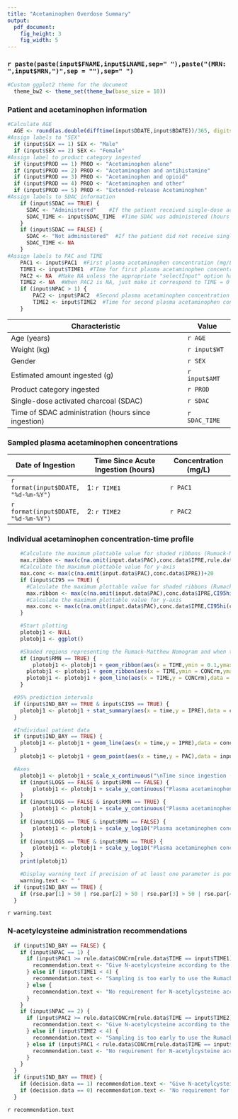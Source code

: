 ```yaml
---
title: "Acetaminophen Overdose Summary"
output:
  pdf_document:
    fig_height: 3
    fig_width: 5
---
```


### `r paste(paste(input$FNAME,input$LNAME,sep=" "),paste("(MRN: ",input$MRN,")",sep = ""),sep=" ")`

```r
#Custom ggplot2 theme for the document
  theme_bw2 <- theme_set(theme_bw(base_size = 10))
```

### Patient and acetaminophen information

``` r
#Calculate AGE
  AGE <- round(as.double(difftime(input$DDATE,input$BDATE))/365, digits = 1)
#Assign labels to "SEX"
  if (input$SEX == 1) SEX <- "Male"
  if (input$SEX == 2) SEX <- "Female"
#Assign label to product category ingested
  if (input$PROD == 1) PROD <- "Acetaminophen alone"
  if (input$PROD == 2) PROD <- "Acetaminophen and antihistamine"
  if (input$PROD == 3) PROD <- "Acetaminophen and opioid"
  if (input$PROD == 4) PROD <- "Acetaminophen and other"
  if (input$PROD == 5) PROD <- "Extended-release Acetaminophen"
#Assign labels to SDAC information
	if (input$SDAC == TRUE) {
	  SDAC <- "Administered"	#If the patient received single-dose activated charcoal then SDAC = 1
	  SDAC_TIME <- input$SDAC_TIME  #Time SDAC was administered (hours since ingestion)
	}
	if (input$SDAC == FALSE) {
	  SDAC <- "Not administered"  #If the patient did not receive single-dose activated charcoal, then SDAC = 0
	  SDAC_TIME <- NA
	}
#Assign labels to PAC and TIME
	PAC1 <- input$PAC1  #First plasma acetaminophen concentration (mg/L)
	TIME1 <- input$TIME1  #TIme for first plasma acetaminophen concentration (hours)
	PAC2 <- NA  #Make NA unless the appropriate "selectInput" option has been chosen
	TIME2 <- NA  #When PAC2 is NA, just make it correspond to TIME = 0
	if (input$NPAC > 1) {
		PAC2 <- input$PAC2  #Second plasma acetaminophen concentration (mg/L)
		TIME2 <- input$TIME2  #Time for second plasma acetaminophen concentration (hours)
	}
```

**Characteristic**                                  | **Value**
--------------------------------------------------- | --------------
Age (years)                                         | `r AGE`
Weight (kg)                                         | `r input$WT`
Gender                                              | `r SEX`
Estimated amount ingested (g)                       | `r input$AMT`
Product category ingested                           | `r PROD`
Single-dose activated charcoal (SDAC)               | `r SDAC`
Time of SDAC administration (hours since ingestion) | `r SDAC_TIME`


### Sampled plasma acetaminophen concentrations


**Date of Ingestion** | **Time Since Acute Ingestion (hours)** | **Concentration (mg/L)**
--------------------- | -------------------------------------- | --------------------------
`r format(input$DDATE, "%d-%m-%Y")` | 1: `r TIME1`  | `r PAC1`
`r format(input$DDATE, "%d-%m-%Y")` | 2: `r TIME2`  | `r PAC2`


### Individual acetaminophen concentration-time profile

``` r
	#Calculate the maximum plottable value for shaded ribbons (Rumack-Matthew Nomogram)
	max.ribbon <- max(c(na.omit(input.data$PAC),conc.data$IPRE,rule.data$CONCrm[rule.data$TIME == 4]))+20
	#Calculate the maximum plottable value for y-axis
	max.conc <- max(c(na.omit(input.data$PAC),conc.data$IPRE))+20
	if (input$CI95 == TRUE) {
	  #Calculate the maximum plottable value for shaded ribbons (Rumack-Matthew Nomogram)
	  max.ribbon <- max(c(na.omit(input.data$PAC),conc.data$IPRE,CI95hi(ci.data$IPRE),rule.data$CONCrm[rule.data$TIME == 4]))+20
	  #Calculate the maximum plottable value for y-axis
	  max.conc <- max(c(na.omit(input.data$PAC),conc.data$IPRE,CI95hi(ci.data$IPRE)))+20
	}

	#Start plotting
	plotobj1 <- NULL
	plotobj1 <- ggplot()

	#Shaded regions representing the Rumack-Matthew Nomogram and when to treat with NAC
	if (input$RMN == TRUE) {
		plotobj1 <- plotobj1 + geom_ribbon(aes(x = TIME,ymin = 0.1,ymax = CONCrm),data = rule.data[rule.data$TIME %in% TIME,],alpha = 0.3,fill = "darkgreen")  #Range between min concentration and treatment line
	  plotobj1 <- plotobj1 + geom_ribbon(aes(x = TIME,ymin = CONCrm,ymax = max.ribbon),data = rule.data[rule.data$TIME %in% TIME,],alpha = 0.3,fill = "red")  #Range between Rumack-Matthew Nomogram and max concentration
	  plotobj1 <- plotobj1 + geom_line(aes(x = TIME,y = CONCrm),data = rule.data[rule.data$TIME %in% TIME,],linetype = "dashed")  #Rumack-Matthew Nomogram
	}

  #95% prediction intervals
  if (input$IND_BAY == TRUE & input$CI95 == TRUE) {
    plotobj1 <- plotobj1 + stat_summary(aes(x = time,y = IPRE),data = ci.data,geom = "ribbon",fun.ymin = "CI95lo",fun.ymax = "CI95hi",alpha = 0.2,fill = "#3c8dbc",colour = "#3c8dbc",linetype = "dashed")
  }

  #Individual patient data
  if (input$IND_BAY == TRUE) {
  	plotobj1 <- plotobj1 + geom_line(aes(x = time,y = IPRE),data = conc.data,colour = "#3c8dbc",size = 1)  #Bayesian estimated
  }
	plotobj1 <- plotobj1 + geom_point(aes(x = time,y = PAC),data = input.data,size = 2)  #Observations

  #Axes
	plotobj1 <- plotobj1 + scale_x_continuous("\nTime since ingestion (hours)")
	if (input$LOGS == FALSE & input$RMN == FALSE) {
		plotobj1 <- plotobj1 + scale_y_continuous("Plasma acetaminophen concentration (mg/L)\n",lim = c(0,max.conc))
	}
	if (input$LOGS == FALSE & input$RMN == TRUE) {
		plotobj1 <- plotobj1 + scale_y_continuous("Plasma acetaminophen concentration (mg/L)\n",lim = c(0,max.ribbon))
	}
	if (input$LOGS == TRUE & input$RMN == FALSE) {
		plotobj1 <- plotobj1 + scale_y_log10("Plasma acetaminophen concentration (mg/L)\n",lim = c(0.1,max.conc))
	}
	if (input$LOGS == TRUE & input$RMN == TRUE) {
		plotobj1 <- plotobj1 + scale_y_log10("Plasma acetaminophen concentration (mg/L)\n",lim = c(0.1,max.ribbon))
	}
	print(plotobj1)

	#Display warning text if precision of at least one parameter is poor
	warning.text <- " "
  if (input$IND_BAY == TRUE) {
  	if (rse.par[1] > 50 | rse.par[2] > 50 | rse.par[3] > 50 | rse.par[4] > 50) warning.text <- "Poor precision of at least one parameter estimate (relative standard error > 50%).  Recommend examining 95% prediction intervals before making a decision."
  }
```

`r warning.text`

### N-acetylcysteine administration recommendations

``` r
  if (input$IND_BAY == FALSE) {
    if (input$NPAC == 1) {
      if (input$PAC1 >= rule.data$CONCrm[rule.data$TIME == input$TIME1]) {
        recommendation.text <- "Give N-acetylcysteine according to the Rumack-Matthew Nomogram"
      } else if (input$TIME1 < 4) {
        recommendation.text <- "Sampling is too early to use the Rumack-Matthew Nomogram"
      } else {
        recommendation.text <- "No requirement for N-acetylcysteine according to the Rumack-Matthew Nomogram"
      }
    }
    if (input$NPAC == 2) {
      if (input$PAC2 >= rule.data$CONCrm[rule.data$TIME == input$TIME2]) {
        recommendation.text <- "Give N-acetylcysteine according to the Rumack-Matthew Nomogram"
      } else if (input$TIME2 < 4) {
        recommendation.text <- "Sampling is too early to use the Rumack-Matthew Nomogram"
      } else if (input$PAC1 < rule.data$CONCrm[rule.data$TIME == input$TIME1] & input$PAC2 < rule.data$CONCrm[rule.data$TIME == input$TIME2]) {
        recommendation.text <- "No requirement for N-acetylcysteine according to the Rumack-Matthew Nomogram"
      }
    }
  }
  if (input$IND_BAY == TRUE) {
    if (decision.data == 1) recommendation.text <- "Give N-acetylcysteine according to the Rumack-Matthew Nomogram"
    if (decision.data == 0) recommendation.text <- "No requirement for N-acetylcysteine according to the Rumack-Matthew Nomogram"
  }
```
`r recommendation.text`
